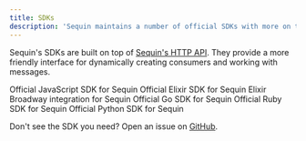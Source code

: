 ```yaml
---
title: SDKs
description: 'Sequin maintains a number of official SDKs with more on the way.'
---
```


Sequin's SDKs are built on top of [Sequin's HTTP API](./api.mdx). They provide a more friendly interface for dynamically creating consumers and working with messages.

<CardGroup>
  <Card title="JavaScript" icon="js" href="https://github.com/sequinstream/sequin-js">
    Official JavaScript SDK for Sequin
  </Card>
  <Card title="Elixir" icon="phoenix-framework" href="https://github.com/sequinstream/sequin-elixir">
    Official Elixir SDK for Sequin
  </Card>
  <Card title="Elixir Broadway" icon="phoenix-framework" href="https://github.com/sequinstream/off_broadway_sequin">
    Elixir Broadway integration for Sequin
  </Card>
  <Card title="Go" icon="golang" href="https://github.com/sequinstream/sequin-go">
    Official Go SDK for Sequin
  </Card>
  <Card title="Ruby" icon="gem" href="https://github.com/sequinstream/sequin-ruby">
    Official Ruby SDK for Sequin
  </Card>
  <Card title="Python" icon="python" href="https://github.com/sequinstream/sequin-py">
    Official Python SDK for Sequin
  </Card>
</CardGroup>

Don't see the SDK you need? Open an issue on [GitHub](https://github.com/sequinstream/sequin/issues).